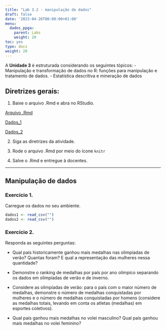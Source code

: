 ```yaml
---
title: "Lab 3.2 - manipulação de dados"
draft: false
date: '2023-04-26T00:00:00+01:00'
menu:
  dados_ppga:
    parent: Labs
    weight: 20
toc: yes
type: docs
weight: 20
---
```


A **Unidade 3** é estruturada considerando os seguintes tópicos:
- Manipulação e transformação de dados no R: funções para manipulação e tratamento de dados. 
- Estatística descritiva e mineração de dados

## **Diretrizes gerais:**

1. Baixe o arquivo .Rmd e abra no RStudio. 

[Arquivo .Rmd](https://cefetmgbr-my.sharepoint.com/:u:/g/personal/renataoliveira_cefetmg_br/EeohRlLO7OtCtKdHO72GS2oBc8B1LBdlZuoRt02jIw2LLg?e=dUCXFm)

[Dados_1](https://cefetmgbr-my.sharepoint.com/:x:/g/personal/renataoliveira_cefetmg_br/EfOboEtruQNLnK1Iz2RynCcBNxYE6pz_gBbjOIUWRSodpw?e=y0igVw)

[Dados_2](https://cefetmgbr-my.sharepoint.com/:x:/g/personal/renataoliveira_cefetmg_br/EZBh8qqZVJVFsZu3pfmdbPYBH-4XbbGRkrkpybi0pTSObA?e=4koetd)

2. Siga as diretrizes da atividade. 

3. Rode o arquivo .Rmd por meio do ícone `knitr` 

4. Salve o .Rmd e entregue à docentes. 

<hr></hr>

## **Manipulação de dados**

### Exercício 1.
Carregue os dados no seu ambiente. 

```r

dados1 <- read_csv("")
dados2 <- read_csv("")
```


### Exercício 2.

Responda as seguintes perguntas:

- Qual país historicamente ganhou mais medalhas nas olimpíadas de verão? Quantas foram? E qual a representação das mulheres nessa quantidade? 

- Demonstre o ranking de medalhas por país por ano olímpico separando os dados em olimpíadas de verão e de inverno. 

- Considere as olimpíadas de verão: para o país com o maior número de medalhas, demonstre o número de medalhas conquistadas por mulheres e o número de medalhas conquistadas por homens (considere as medalhas totais, levando em conta os atletas (medalhas) em esportes coletivos). 

- Qual país ganhou mais medalhas no volei masculino? Qual país ganhou mais medalhas no volei feminino?

